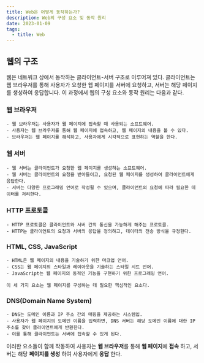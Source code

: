 ```yaml
---
title: Web은 어떻게 동작하는가?
description: Web의 구성 요소 및 동작 원리
date: 2023-01-09
tags:
  - title: Web
---
```


## 웹의 구조

웹은 네트워크 상에서 동작하는 클라이언트-서버 구조로 이루어져 있다.
클라이언트는 웹 브라우저를 통해 사용자가 요청한 웹 페이지를 서버에 요청하고,
서버는 해당 페이지를 생성하여 응답합니다. 이 과정에서 웹의 구성 요소와 동작 원리는 다음과 같다.

### 웹 브라우저

    - 웹 브라우저는 사용자가 웹 페이지에 접속할 때 사용되는 소프트웨어.
    - 사용자는 웹 브라우저를 통해 웹 페이지에 접속하고, 웹 페이지의 내용을 볼 수 있다.
    - 브라우저는 웹 페이지를 해석하고, 사용자에게 시각적으로 표현하는 역할을 한다.

### 웹 서버

    - 웹 서버는 클라이언트가 요청한 웹 페이지를 생성하는 소프트웨어.
    - 웹 서버는 클라이언트의 요청을 받아들이고, 요청된 웹 페이지를 생성하여 클라이언트에게 응답한다.
    - 서버는 다양한 프로그래밍 언어로 작성될 수 있으며, 클라이언트의 요청에 따라 필요한 데이터를 처리한다.

### HTTP 프로토콜

    - HTTP 프로토콜은 클라이언트와 서버 간의 통신을 가능하게 해주는 프로토콜.
    - HTTP는 클라이언트의 요청과 서버의 응답을 정의하고, 데이터의 전송 방식을 규정한다.

### HTML, CSS, JavaScript

    - HTML은 웹 페이지의 내용을 기술하기 위한 마크업 언어.
    - CSS는 웹 페이지의 스타일과 레이아웃을 기술하는 스타일 시트 언어.
    - JavaScript는 웹 페이지의 동적인 기능을 구현하기 위한 프로그래밍 언어.

    이 세 가지 요소는 웹 페이지를 구성하는 데 필요한 핵심적인 요소다.

### DNS(Domain Name System)

    - DNS는 도메인 이름과 IP 주소 간의 매핑을 제공하는 시스템입.
    - 사용자가 웹 페이지의 도메인 이름을 입력하면, DNS 서버는 해당 도메인 이름에 대한 IP 주소를 찾아 클라이언트에게 반환한다.
    - 이를 통해 클라이언트는 서버에 접속할 수 있게 된다.

이러한 요소들이 함께 작동하여 사용자는 **웹 브라우저**를 통해 **웹 페이지**에 **접속** 하고, 서버는 해당 **페이지를 생성** 하여 사용자에게 **응답** 한다.
